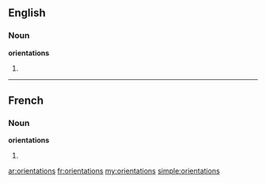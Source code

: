 ==English==

===Noun===
'''orientations'''

# {{plural of|orientation}}

----

==French==

===Noun===
'''orientations''' {{f}}

# {{plural of|orientation|lang=fr}}

[[ar:orientations]]
[[fr:orientations]]
[[my:orientations]]
[[simple:orientations]]